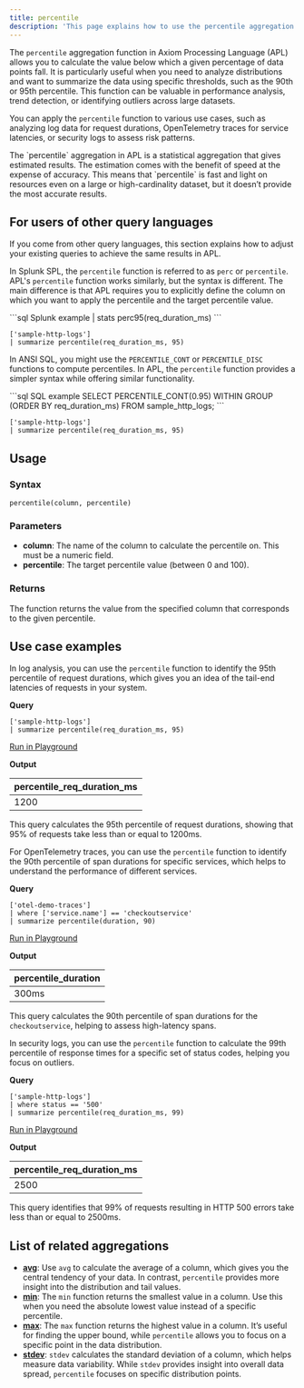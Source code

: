 ```yaml
---
title: percentile
description: 'This page explains how to use the percentile aggregation function in APL.'
---
```


The `percentile` aggregation function in Axiom Processing Language (APL) allows you to calculate the value below which a given percentage of data points fall. It is particularly useful when you need to analyze distributions and want to summarize the data using specific thresholds, such as the 90th or 95th percentile. This function can be valuable in performance analysis, trend detection, or identifying outliers across large datasets.

You can apply the `percentile` function to various use cases, such as analyzing log data for request durations, OpenTelemetry traces for service latencies, or security logs to assess risk patterns.

<Note>
The `percentile` aggregation in APL is a statistical aggregation that gives estimated results. The estimation comes with the benefit of speed at the expense of accuracy. This means that `percentile` is fast and light on resources even on a large or high-cardinality dataset, but it doesn’t provide the most accurate results.
</Note>

## For users of other query languages

If you come from other query languages, this section explains how to adjust your existing queries to achieve the same results in APL.

<AccordionGroup>
<Accordion title="Splunk SPL users">

In Splunk SPL, the `percentile` function is referred to as `perc` or `percentile`. APL's `percentile` function works similarly, but the syntax is different. The main difference is that APL requires you to explicitly define the column on which you want to apply the percentile and the target percentile value.

<CodeGroup>
```sql Splunk example
| stats perc95(req_duration_ms)
```

```kusto APL equivalent
['sample-http-logs']
| summarize percentile(req_duration_ms, 95)
```
</CodeGroup>

</Accordion>
<Accordion title="ANSI SQL users">

In ANSI SQL, you might use the `PERCENTILE_CONT` or `PERCENTILE_DISC` functions to compute percentiles. In APL, the `percentile` function provides a simpler syntax while offering similar functionality.

<CodeGroup>
```sql SQL example
SELECT PERCENTILE_CONT(0.95) WITHIN GROUP (ORDER BY req_duration_ms) FROM sample_http_logs;
```

```kusto APL equivalent
['sample-http-logs']
| summarize percentile(req_duration_ms, 95)
```
</CodeGroup>

</Accordion>
</AccordionGroup>

## Usage

### Syntax

```kusto
percentile(column, percentile)
```

### Parameters

- **column**: The name of the column to calculate the percentile on. This must be a numeric field.
- **percentile**: The target percentile value (between 0 and 100).

### Returns

The function returns the value from the specified column that corresponds to the given percentile.

## Use case examples

<Tabs>
<Tab title="Log analysis">

In log analysis, you can use the `percentile` function to identify the 95th percentile of request durations, which gives you an idea of the tail-end latencies of requests in your system.

**Query**

```kusto
['sample-http-logs']
| summarize percentile(req_duration_ms, 95)
```

[Run in Playground](https://play.axiom.co/axiom-play-qf1k/explorer?initForm=%7B%22apl%22%3A%22%5B%27sample-http-logs%27%5D%20%7C%20summarize%20percentile%28req_duration_ms%2C%2095%29%22%7D)

**Output**

| percentile_req_duration_ms |
|----------------------------|
| 1200                       |

This query calculates the 95th percentile of request durations, showing that 95% of requests take less than or equal to 1200ms.

</Tab>

<Tab title="OpenTelemetry traces">

For OpenTelemetry traces, you can use the `percentile` function to identify the 90th percentile of span durations for specific services, which helps to understand the performance of different services.

**Query**

```kusto
['otel-demo-traces']
| where ['service.name'] == 'checkoutservice'
| summarize percentile(duration, 90)
```

[Run in Playground](https://play.axiom.co/axiom-play-qf1k/explorer?initForm=%7B%22apl%22%3A%22%5B%27otel-demo-traces%27%5D%20%7C%20where%20%5B%27service.name%27%5D%20%3D%3D%20%27checkoutservice%27%20%7C%20summarize%20percentile%28duration%2C%2090%29%22%7D)

**Output**

| percentile_duration |
|---------------------|
| 300ms               |

This query calculates the 90th percentile of span durations for the `checkoutservice`, helping to assess high-latency spans.

</Tab>

<Tab title="Security logs">

In security logs, you can use the `percentile` function to calculate the 99th percentile of response times for a specific set of status codes, helping you focus on outliers.

**Query**

```kusto
['sample-http-logs']
| where status == '500'
| summarize percentile(req_duration_ms, 99)
```

[Run in Playground](https://play.axiom.co/axiom-play-qf1k/explorer?initForm=%7B%22apl%22%3A%22%5B%27sample-http-logs%27%5D%20%7C%20where%20status%20%3D%3D%20%27500%27%20%7C%20summarize%20percentile%28req_duration_ms%2C%2099%29%22%7D)

**Output**

| percentile_req_duration_ms |
|----------------------------|
| 2500                       |

This query identifies that 99% of requests resulting in HTTP 500 errors take less than or equal to 2500ms.

</Tab>
</Tabs>

## List of related aggregations

- [**avg**](/apl/aggregation-function/avg): Use `avg` to calculate the average of a column, which gives you the central tendency of your data. In contrast, `percentile` provides more insight into the distribution and tail values.
- [**min**](/apl/aggregation-function/min): The `min` function returns the smallest value in a column. Use this when you need the absolute lowest value instead of a specific percentile.
- [**max**](/apl/aggregation-function/max): The `max` function returns the highest value in a column. It’s useful for finding the upper bound, while `percentile` allows you to focus on a specific point in the data distribution.
- [**stdev**](/apl/aggregation-function/stdev): `stdev` calculates the standard deviation of a column, which helps measure data variability. While `stdev` provides insight into overall data spread, `percentile` focuses on specific distribution points.